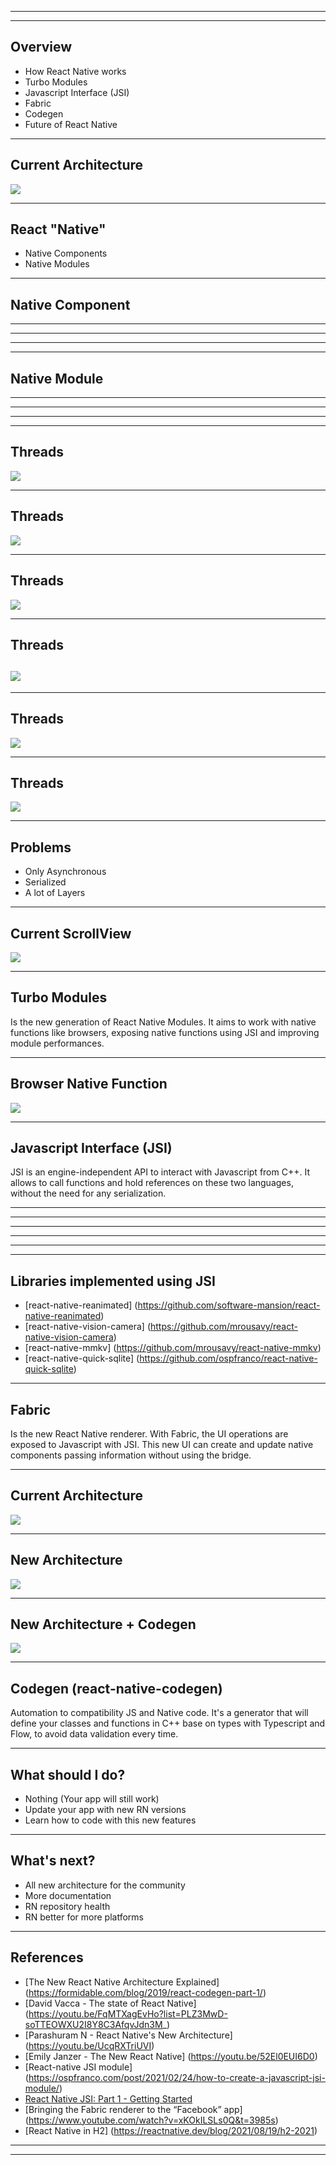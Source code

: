 



<Head>
  <title>RN Architecture in 2021</title>
</Head>

<Cover />

---

<Intro />

---

## Overview

<ul>
  <Appear>
    <li>How React Native works</li>
    <li>Turbo Modules</li>
    <li>Javascript Interface (JSI)</li>
    <li>Fabric</li>
    <li>Codegen</li>
    <li>Future of React Native</li>
  </Appear>
</ul>

---

## Current Architecture

<Img src="./img/current_architecture_diagram.png" height={500} />

---

## React "Native"

<ul>
  <Appear>
    <li>Native Components</li>
    <li>Native Modules</li>
  </Appear>
</ul>

---

## Native Component

---

<div style={{ fontSize: 26 }}>
  <CodeSurfer
    title="Native Component: Color View"
    code={require("!raw-loader!./ColorViewManager.java")}
    showNumbers={false}
    dark={true}
    lang="java"
    steps={[
      { range: [1, 2], notes: "ColorViewManager.java" },
      { range: [4, 8], notes: "ColorViewManager.java" },
      { range: [10, 14], notes: "ColorViewManager.java" },
      { range: [16, 19], notes: "ColorViewManager.java" },
    ]}
  />
</div>

---

<div style={{ fontSize: 26 }}>
  <CodeSurfer
    title="Native Component: Color View"
    code={require("!raw-loader!./ColorPackage.java")}
    showNumbers={false}
    dark={true}
    lang="java"
    steps={[
      { range: [1, 11], notes: "ColorPackage.java" },
      { range: [7, 10], notes: "ColorPackage.java" },
    ]}
  />
</div>

---

<div style={{ fontSize: 26 }}>
  <CodeSurfer
    title="Native Component: Color View"
    code={require("!raw-loader!./ColorApp.js")}
    showNumbers={false}
    dark={true}
    lang="javascript"
    steps={[
      { range: [1, 3], notes: "App.js" },
      { range: [5, 11], notes: "App.js" },
    ]}
  />
</div>

---

## Native Module

---

<div style={{ fontSize: 26 }}>
  <CodeSurfer
    title="Native Module: Sum"
    code={require("!raw-loader!./SumModule.java")}
    showNumbers={false}
    dark={true}
    lang="java"
    steps={[
      { range: [1, 3], notes: "SumModule.java" },
      { range: [5, 13], notes: "SumModule.java" },
      { range: [15, 18], notes: "SumModule.java" },
    ]}
  />
</div>

---

<div style={{ fontSize: 26 }}>
  <CodeSurfer
    title="Native Module: Sum"
    code={require("!raw-loader!./SumPackage.java")}
    showNumbers={false}
    dark={true}
    lang="java"
    steps={[
      { range: [1, 11], notes: "ColorPackage.java" },
      { range: [2, 7], notes: "ColorPackage.java" },
    ]}
  />
</div>

---

<div style={{ fontSize: 26 }}>
  <CodeSurfer
    title="Native Module: Sum"
    code={require("!raw-loader!./SumApp.js")}
    showNumbers={false}
    dark={true}
    lang="javascript"
    steps={[
      { range: [1, 3], notes: "App.js" },
      { range: [5, 11], notes: "App.js" },
    ]}
  />
</div>

---

## Threads

<Img src="./img/threads_1.png" height={500} />

---

## Threads

<Img src="./img/threads_2.png" height={500} />

---

## Threads

<Img src="./img/threads_3.png" height={500} />

---

## Threads

## <Img src="./img/threads_4.png" height={500} />

---

## Threads

<Img src="./img/threads_5.png" height={500} />

---

## Threads

<Img src="./img/threads_6.png" height={500} />

---

## Problems

<ul>
  <Appear>
    <li>Only Asynchronous</li>
    <li>Serialized</li>
    <li>A lot of Layers</li>
  </Appear>
</ul>

---

## Current ScrollView

<Img src="./img/flatlist_async.gif" height={500} />

---

## Turbo Modules

Is the new generation of React Native Modules. It aims to work with native functions like browsers,
exposing native functions using JSI and improving module performances.

---

## Browser Native Function

<Img src="./img/browser_native_func.png" height={100} />

---

## Javascript Interface (JSI)

JSI is an engine-independent API to interact with Javascript from C++.
It allows to call functions and hold references on these two languages,
without the need for any serialization.

---

<div style={{ fontSize: 26 }}>
  <CodeSurfer
    title="Sum Module Header (Objective-C++)"
    code={require("!raw-loader!./Sum.h")}
    showNumbers={false}
    dark={true}
    lang="objectivec"
    steps={[{ range: [1, 8], notes: "Sum.h" }]}
  />
</div>

---

<div style={{ fontSize: 26 }}>
  <CodeSurfer
    title="Sum Module (Objective-C++)"
    code={require("!raw-loader!./Sum.mm")}
    showNumbers={false}
    dark={true}
    lang="objectivec"
    steps={[
      { range: [1, 29], notes: "Sum.mm" },
      { range: [1, 4], notes: "Sum.mm" },
      { range: [6, 15], notes: "Sum.mm" },
      { range: [17, 24], notes: "Sum.mm" },
      { range: [17, 29], notes: "Sum.mm" },
    ]}
  />
</div>

---

<div style={{ fontSize: 26 }}>
  <CodeSurfer
    title="Sum Module Header (C++)"
    code={require("!raw-loader!./react-native-sum.h")}
    showNumbers={false}
    dark={true}
    lang="cpp"
    steps={[{ range: [1, 4], notes: "react-native-sum.h" }]}
  />
</div>

---

<div style={{ fontSize: 26 }}>
  <CodeSurfer
    title="Sum Module (C++)"
    code={require("!raw-loader!./react-native-sum.cpp")}
    showNumbers={false}
    dark={true}
    lang="cpp"
    steps={[
      { range: [1, 28], notes: "react-native-sum.cpp" },
      { range: [1, 4], notes: "react-native-sum.cpp" },
      { range: [6, 28], notes: "react-native-sum.cpp" },
      { range: [8, 8], notes: "react-native-sum.cpp" },
      { range: [9, 9], notes: "react-native-sum.cpp" },
      { range: [10, 10], notes: "react-native-sum.cpp" },
      { range: [11, 20], notes: "react-native-sum.cpp" },
      { range: [22, 23], notes: "react-native-sum.cpp" },
      { range: [27, 27], notes: "react-native-sum.cpp" },
    ]}
  />
</div>

---

<div style={{ fontSize: 26 }}>
  <CodeSurfer
    title="Sum Module (Javascript)"
    code={require("!raw-loader!./SumAppCxx.js")}
    showNumbers={false}
    dark={true}
    lang="javascript"
    steps={[{ range: [1, 7], notes: "App.js" }]}
  />
</div>

---

## Libraries implemented using JSI

- [react-native-reanimated] (https://github.com/software-mansion/react-native-reanimated)
- [react-native-vision-camera] (https://github.com/mrousavy/react-native-vision-camera)
- [react-native-mmkv] (https://github.com/mrousavy/react-native-mmkv)
- [react-native-quick-sqlite] (https://github.com/ospfranco/react-native-quick-sqlite)

---

## Fabric

Is the new React Native renderer. With Fabric, the UI operations are exposed to
Javascript with JSI. This new UI can create and update native components
passing information without using the bridge.

---

## Current Architecture

<Img src="./img/threads_6.png" height={500} />

---

## New Architecture

<Img src="./img/new_arch.png" height={500} />

---

## New Architecture + Codegen

<Img src="./img/new_arch_codegen.png" height={500} />

---

## Codegen (react-native-codegen)

Automation to compatibility JS and Native code. It's a generator that will define
your classes and functions in C++ base on types with Typescript and Flow,
to avoid data validation every time.

---

## What should I do?

<ul>
  <Appear>
    <li>Nothing (Your app will still work)</li>
    <li>Update your app with new RN versions</li>
    <li>Learn how to code with this new features</li>
  </Appear>
</ul>

---

## What's next?

<ul>
  <Appear>
    <li>All new architecture for the community</li>
    <li>More documentation</li>
    <li>RN repository health</li>
    <li>RN better for more platforms</li>
  </Appear>
</ul>

---

## References

- [The New React Native Architecture Explained] (https://formidable.com/blog/2019/react-codegen-part-1/)
- [David Vacca - The state of React Native] (https://youtu.be/FqMTXagEvHo?list=PLZ3MwD-soTTEOWXU2I8Y8C3AfqvJdn3M_)
- [Parashuram N - React Native's New Architecture] (https://youtu.be/UcqRXTriUVI)
- [Emily Janzer - The New React Native] (https://youtu.be/52El0EUI6D0)
- [React-native JSI module] (https://ospfranco.com/post/2021/02/24/how-to-create-a-javascript-jsi-module/)
- [React Native JSI: Part 1 - Getting Started](https://blog.notesnook.com/getting-started-react-native-jsi/)
- [Bringing the Fabric renderer to the “Facebook” app] (https://www.youtube.com/watch?v=xKOkILSLs0Q&t=3985s)
- [React Native in H2] (https://reactnative.dev/blog/2021/08/19/h2-2021)

---

<Patreon />

---

<Thanks />
